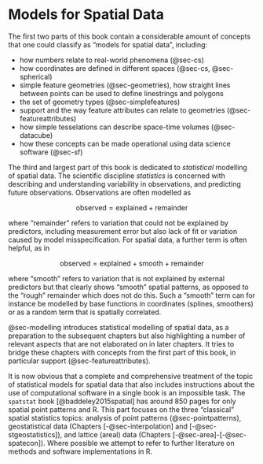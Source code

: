 # Models for Spatial Data

The first two parts of this book contain a considerable
amount of concepts that one could classify as "models for spatial
data", including:

* how numbers relate to real-world phenomena (@sec-cs)
* how coordinates are defined in different spaces (@sec-cs, @sec-spherical)
* simple feature geometries (@sec-geometries), how straight lines between points can be used to define linestrings and polygons
* the set of geometry types (@sec-simplefeatures)
* support and the way feature attributes can relate to geometries (@sec-featureattributes)
* how simple tesselations can describe space-time volumes (@sec-datacube)
* how these concepts can be made operational using data science software (@sec-sf)

The third and largest part of this book is dedicated to _statistical_
modelling of spatial data. The scientific discipline _statistics_
is concerned with describing and understanding variability in
observations, and predicting future observations. Observations are
often modelled as

$$\mbox{observed}=\mbox{explained}+\mbox{remainder}$$

where "remainder" refers to variation that could not be explained
by predictors, including measurement error but also lack of fit
or variation caused by model misspecification. For spatial data,
a further term is often helpful, as in

$$\mbox{observed}=\mbox{explained} + \mbox{smooth} + \mbox{remainder}$$

where "smooth" refers to variation that is not explained by external
predictors but that clearly shows "smooth" spatial patterns, as
opposed to the "rough" remainder which does not do this.  Such a
"smooth" term can for instance be modelled by base functions
in coordinates (splines, smoothers) or as a random term that is
spatially correlated.

@sec-modelling introduces statistical modelling of spatial data, as a
preparation to the subsequent chapters but also highlighting a number
of relevant aspects that are not elaborated on in later chapters. It
tries to bridge these chapters with concepts from the first part
of this book, in particular support (@sec-featureattributes).

It is now obvious that a complete and comprehensive treatment of
the topic of statistical models for spatial data that also includes
instructions about the use of computational software in a single book
is an impossible task. The `spatstat` book [@baddeley2015spatial]
has around 850 pages for only spatial point patterns and R.  This part
focuses on the three "classical" spatial statistics topics: analysis
of point patterns (@sec-pointpatterns), geostatistical data
(Chapters [-@sec-interpolation] and [-@sec-stgeostatistics]), and lattice (areal)
data (Chapters [-@sec-area]-[-@sec-spatecon]).  Where possible we
attempt to refer to further literature on methods and software
implementations in R.
